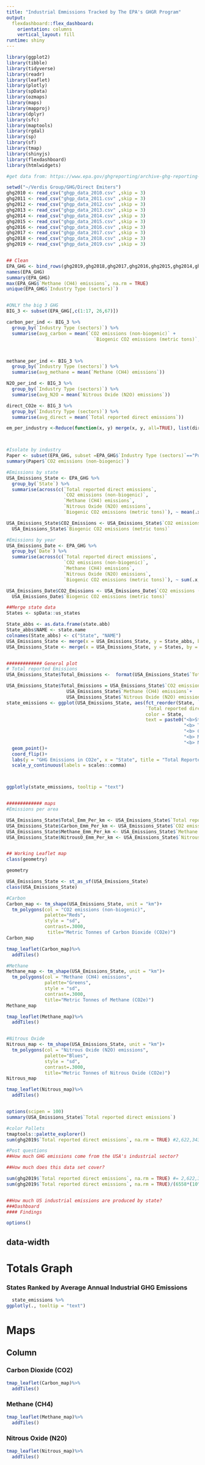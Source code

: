 ```yaml
---
title: "Industrial Emmissions Tracked by The EPA's GHGR Program"
output: 
  flexdashboard::flex_dashboard:
    orientation: columns
    vertical_layout: fill
runtime: shiny
---
```


```r
library(ggplot2)
library(tibble)
library(tidyverse)
library(readr)
library(leaflet)
library(plotly)
library(spData)
library(ozmaps)
library(maps)
library(mapproj)
library(dplyr)
library(sfc)
library(maptools)
library(rgdal)
library(sp)
library(sf)
library(tmap)
library(shinyjs)
library(flexdashboard)
library(htmlwidgets)

#get data from: https://www.epa.gov/ghgreporting/archive-ghg-reporting-program-data-sets

setwd("~/Verdis Group/GHG/Direct Emiters")
ghg2010 <- read_csv("ghgp_data_2010.csv" ,skip = 3)
ghg2011 <- read_csv("ghgp_data_2011.csv" ,skip = 3)
ghg2012 <- read_csv("ghgp_data_2012.csv" ,skip = 3)
ghg2013 <- read_csv("ghgp_data_2013.csv" ,skip = 3)
ghg2014 <- read_csv("ghgp_data_2014.csv" ,skip = 3)
ghg2015 <- read_csv("ghgp_data_2015.csv" ,skip = 3)
ghg2016 <- read_csv("ghgp_data_2016.csv" ,skip = 3)
ghg2017 <- read_csv("ghgp_data_2017.csv" ,skip = 3)
ghg2018 <- read_csv("ghgp_data_2018.csv" ,skip = 3)
ghg2019 <- read_csv("ghgp_data_2019.csv" ,skip = 3)


## Clean
EPA_GHG <- bind_rows(ghg2019,ghg2018,ghg2017,ghg2016,ghg2015,ghg2014,ghg2013,ghg2012,ghg2011,ghg2010, .id = NULL)
names(EPA_GHG)
summary(EPA_GHG)
max(EPA_GHG$`Methane (CH4) emissions`, na.rm = TRUE)
unique(EPA_GHG$`Industry Type (sectors)`)


#ONLY the big 3 GHG
BIG_3 <- subset(EPA_GHG[,c(1:17, 26,67)])

carbon_per_ind <- BIG_3 %>%
  group_by(`Industry Type (sectors)`) %>%
  summarise(avg_carbon = mean(`CO2 emissions (non-biogenic)` +
                                `Biogenic CO2 emissions (metric tons)`, na.rm = TRUE))



methane_per_ind <- BIG_3 %>%
  group_by(`Industry Type (sectors)`) %>%
  summarise(avg_methane = mean(`Methane (CH4) emissions`))

N2O_per_ind <- BIG_3 %>%
  group_by(`Industry Type (sectors)`) %>%
  summarise(avg_N2O = mean(`Nitrous Oxide (N2O) emissions`))

direct_CO2e <- BIG_3 %>%
  group_by(`Industry Type (sectors)`) %>%
  summarise(avg_direct = mean(`Total reported direct emissions`))

em_per_industry <-Reduce(function(x, y) merge(x, y, all=TRUE), list(direct_CO2e, carbon_per_ind,methane_per_ind, N2O_per_ind))



#Isolate by industry
Paper <- subset(EPA_GHG, subset =EPA_GHG$`Industry Type (sectors)`=="Pulp and Paper")
summary(Paper$`CO2 emissions (non-biogenic)`)

#Emissions by state
USA_Emissions_State <- EPA_GHG %>% 
  group_by(`State`) %>%
  summarise(across(c(`Total reported direct emissions`,
                     `CO2 emissions (non-biogenic)`,
                     `Methane (CH4) emissions`,
                     `Nitrous Oxide (N2O) emissions`,
                     `Biogenic CO2 emissions (metric tons)`), ~ mean(.x, na.rm = TRUE)))

USA_Emissions_State$CO2_Emissions <- USA_Emissions_State$`CO2 emissions (non-biogenic)` + 
  USA_Emissions_State$`Biogenic CO2 emissions (metric tons)`

#Emissions by year
USA_Emissions_Date <- EPA_GHG %>% 
  group_by(`Date`) %>%
  summarise(across(c(`Total reported direct emissions`,
                     `CO2 emissions (non-biogenic)`,
                     `Methane (CH4) emissions`,
                     `Nitrous Oxide (N2O) emissions`,
                     `Biogenic CO2 emissions (metric tons)`), ~ sum(.x, na.rm = TRUE)))

USA_Emissions_Date$CO2_Emissions <- USA_Emissions_Date$`CO2 emissions (non-biogenic)` + 
  USA_Emissions_Date$`Biogenic CO2 emissions (metric tons)`

##Merge state data
States <- spData::us_states

State_abbs <- as.data.frame(state.abb)
State_abbs$NAME <- state.name
colnames(State_abbs) <- c("State", "NAME")
USA_Emissions_State <- merge(x = USA_Emissions_State, y = State_abbs, by = "State", copy = TRUE)
USA_Emissions_State <- merge(x = USA_Emissions_State, y = States, by = "NAME", copy = TRUE)


############# General plot
# Total reported Emissions
USA_Emissions_State$Total_Emissions <-  format(USA_Emissions_State$`Total reported direct emissions`, big.mark = ",", scientific = FALSE) 

USA_Emissions_State$Total_Emissions = USA_Emissions_State$`CO2 emissions (non-biogenic)`+
                      USA_Emissions_State$`Methane (CH4) emissions`+
                      USA_Emissions_State$`Nitrous Oxide (N2O) emissions`
state_emissions <- ggplot(USA_Emissions_State, aes(fct_reorder(State, `Total reported direct emissions`),
                                                   `Total reported direct emissions`,
                                                   color = State,
                                                   text = paste0("<b>State:", State, "<br>",
                                                                 "<b> Total repoted direct emissions:",  format(USA_Emissions_State$`Total reported direct emissions`, big.mark=","),"<br>",
                                                                 "<b> Carbon:",sprintf("%10.2f", round( (`CO2 emissions (non-biogenic)`/Total_Emissions)*100, digits = 2)), "%","<br>",
                                                                 "<b> Methane:",sprintf("%10.2f", round( (`Methane (CH4) emissions`/Total_Emissions)*100, digits = 2)), "%","<br>",
                                                                 "<b> Nitrous Oxide:",sprintf("%10.2f", round( (`Nitrous Oxide (N2O) emissions`/Total_Emissions)*100, digits = 2)), "%","<br>")))+
  geom_point()+
  coord_flip()+
  labs(y = "GHG Emissions in CO2e", x = "State", title = "Total Reported Direct Emissions")+
  scale_y_continuous(labels = scales::comma)



ggplotly(state_emissions, tooltip = "text")


############# maps
#Emissions per area

USA_Emissions_State$Total_Emm_Per_km <- USA_Emissions_State$`Total reported direct emissions`/USA_Emissions_State$AREA
USA_Emissions_State$Carbon_Emm_Per_km <- USA_Emissions_State$`CO2 emissions (non-biogenic)`/USA_Emissions_State$AREA
USA_Emissions_State$Methane_Emm_Per_km <- USA_Emissions_State$`Methane (CH4) emissions`/USA_Emissions_State$AREA
USA_Emissions_State$NitrousO_Emm_Per_km <- USA_Emissions_State$`Nitrous Oxide (N2O) emissions`/USA_Emissions_State$AREA


## Working Leaflet map
class(geometry)

geometry

USA_Emissions_State <- st_as_sf(USA_Emissions_State)
class(USA_Emissions_State)

#Carbon
Carbon_map <- tm_shape(USA_Emissions_State, unit = "km")+
  tm_polygons(col = "CO2 emissions (non-biogenic)",
              palette="Reds",
              style = "sd",
              contrast=.3000,
               title="Metric Tonnes of Carbon Dioxide (CO2e)")
Carbon_map

tmap_leaflet(Carbon_map)%>%
  addTiles() 

#Methane
Methane_map <- tm_shape(USA_Emissions_State, unit = "km")+
  tm_polygons(col = "Methane (CH4) emissions",
              palette="Greens",
              style = "sd",
              contrast=.3000,
              title="Metric Tonnes of Methane (CO2e)")
Methane_map

tmap_leaflet(Methane_map)%>%
  addTiles()


#Nitrous Oxide
Nitrous_map <- tm_shape(USA_Emissions_State, unit = "km")+
  tm_polygons(col = "Nitrous Oxide (N2O) emissions",
              palette="Blues",
              style = "sd",
              contrast=.3000,
              title="Metric Tonnes of Nitrous Oxide (CO2e)")
Nitrous_map

tmap_leaflet(Nitrous_map)%>%
  addTiles()


options(scipen = 100)
summary(USA_Emissions_State$`Total reported direct emissions`)

#color Pallets
tmaptools::palette_explorer()
sum(ghg2019$`Total reported direct emissions`, na.rm = TRUE) #2,622,343,176

#Post questions
##How much GHG emissions come from the USA's industrial sector?

##How much does this data set cover?

sum(ghg2019$`Total reported direct emissions`, na.rm = TRUE) #= 2,622,343,176 MTCO2e
sum(ghg2019$`Total reported direct emissions`, na.rm = TRUE)/(6558*(10^6)) #= 40% of reported emissions 


##How much US industrial emissions are produced by state?
###Dashboard
#### Findings

options()


```

{data-width=1000,}
-----------------------------------------------------------------------
Totals Graph
===


### States Ranked by Average Annual Industrial GHG Emissions

```r


  state_emissions %>%
ggplotly(., tooltip = "text")


```


Maps
===
Column {data-width=650, .tabset}
-----------------------------------------------------------------------


### Carbon Dioxide (CO2)

```r

tmap_leaflet(Carbon_map)%>%
  addTiles() 

```


### Methane (CH4)

```r

tmap_leaflet(Methane_map)%>%
  addTiles()

```


### Nitrous Oxide (N20)

```r

tmap_leaflet(Nitrous_map)%>%
  addTiles()

```
